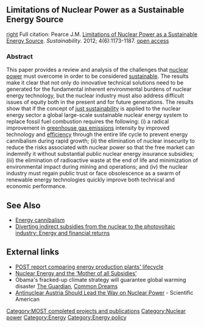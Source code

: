 {{MOST}}

==Limitations of Nuclear Power as a Sustainable Energy Source==
[[image:cher.png|right]]
Full citation: Pearce J.M. [http://www.mdpi.com/2071-1050/4/6/1173 Limitations of Nuclear Power as a Sustainable Energy Source]. ''Sustainability''. 2012; 4(6):1173-1187. [http://mtu.academia.edu/JoshuaPearce/Papers/1698080/Limitations_of_Nuclear_Power_as_a_Sustainable_Energy_Source open access]

=== Abstract===
This paper provides a review and analysis of the challenges that [[nuclear power]] must overcome in order to be considered [[sustainable]]. The results make it clear that not only do innovative technical solutions need to be generated for the fundamental inherent environmental burdens of nuclear energy technology, but the nuclear industry must also address difficult issues of equity both in the present and for future generations. The results show that if the concept of [[just sustainability]] is applied to the nuclear energy sector a global large-scale sustainable nuclear energy system to replace fossil fuel combustion requires the following: (i) a radical improvement in [[greenhouse gas emissions]] intensity by improved technology and [[efficiency]] through the entire life cycle to prevent energy cannibalism during rapid growth; (ii) the elimination of nuclear insecurity to reduce the risks associated with nuclear power so that the free market can indemnify it without substantial public nuclear energy insurance subsidies; (iii) the elimination of radioactive waste at the end of life and minimization of environmental impact during mining and operations; and (iv) the nuclear industry must regain public trust or face obsolescence as a swarm of renewable energy technologies quickly improve both technical and economic performance.

==See Also==
* [[Energy cannibalism]]
* [[Diverting indirect subsidies from the nuclear to the photovoltaic industry: Energy and financial returns]]

==External links==
* [http://www.parliament.uk/documents/post/postpn268.pdf POST report comparing energy production plants' lifecycle]
* [http://stephenleahy.net/2013/03/08/nuclear-energy-and-the-mother-of-all-subsidies/  Nuclear Energy and the ‘Mother of all Subsidies’]
* Obama's fracked-up climate strategy will guarantee global warming disaster [http://www.guardian.co.uk/environment/earth-insight/2013/jun/25/obama-speech-climate-action-plan-disaster1 The Guardian], [https://www.commondreams.org/view/2013/06/26 Common Dreams]
*  [http://blogs.scientificamerican.com/guest-blog/antinuclear-austria-should-lead-the-way-on-nuclear-power/ Antinuclear Austria Should Lead the Way on Nuclear Power] - Scientific American

[[Category:MOST completed projects and publications]]
[[Category:Nuclear power]]
[[Category:Energy]]
[[Category:Energy policy]]